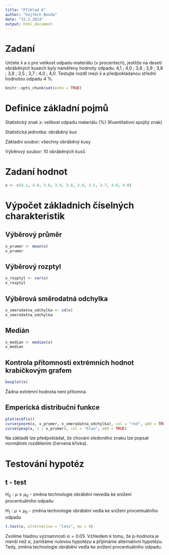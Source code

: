 ```yaml
---
title: "Příklad 6"
author: "Vojtěch Benda"
date: "15.2.2024"
output: html_document
---
```


# Zadaní
Určete x̄ a s pro velikost odpadu materiálu (v procentech), jestliže na deseti obráběných kusech byly naměřeny hodnoty odpadu: 4,1 ; 4,0 ; 3,8 ; 3,9 ; 3,8 ; 3,8 ; 3,5 ; 3,7 ; 4,0 ; 4,0.
Testujte rozdíl mezi x̄ a předpokládanou střední hodnotou odpadu 4 %.

```r
knitr::opts_chunk$set(echo = TRUE)
```

# Definice základní pojmů

Statistický znak x: velikost odpadu materiálu (%) (Kvantitativní spojitý znak)

Statistická jednotka: obráběný kus

Základní soubor: všechny obráběný kusy 

Výběrový soubor: 10 obráběných kusů

# Zadaní hodnot

```r
x <- c(4.1, 4.0, 3.8, 3.9, 3.8, 3.8, 3.5, 3.7, 4.0, 4.0)
```

# Výpočet základnich číselných charakteristik

## Výběrový průměr

```r
x_prumer <- mean(x)
x_prumer
```

## Výběrový rozptyl

```r
x_rozptyl <- var(x)
x_rozptyl
```

## Výběrová směrodatná odchylka

```r
x_smerodatna_odchylka <- sd(x)
x_smerodatna_odchylka
```

## Medián

```r
x_median <- median(x)
x_median
```

## Kontrola přítomnosti extrémních hodnot krabičkovým grafem

```r
boxplot(x)
```

Žádna extrémní hodnota není přítomna.

## Emperická distribuční funkce

```r
plot(ecdf(x))
curve(pnorm(x, x_prumer, x_smerodatna_odchylka), col = "red", add = TRUE)
curve(pexp(x, 1 / x_prumer), col = "blue", add = TRUE)
```

Na základě lze předpokládat, že chování sledoného znaku lze popsat normálním rozdělením (červená křivka).

# Testování hypotéz
## t - test
    
$H_0: \mu\geq\mu_0$
 - změna technologie obrábění nevedla ke snížení procentuálního odpadu

$H_1: \mu<\mu_0$
 - změna technologie obrábění vedla ke snížení procentuálního odpadu

```r
t.test(x, alternative = "less", mu = 4)
```

Zvolíme hladinu významnosti $\alpha = 0.05$. Vzhledem k tomu, že p-hodnota je menší než $\alpha$, zamítáme nulovou hypotézu a přijímáme alternativní hypotézu. Tedy, změna technologie obrábění vedla ke snížení procentuálního odpadu.